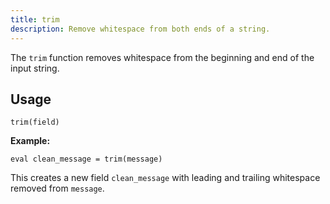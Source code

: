 ```yaml
---
title: trim
description: Remove whitespace from both ends of a string.
---
```


The `trim` function removes whitespace from the beginning and end of the input string.

## Usage

```
trim(field)
```

**Example:**
```
eval clean_message = trim(message)
```
This creates a new field `clean_message` with leading and trailing whitespace removed from `message`.
